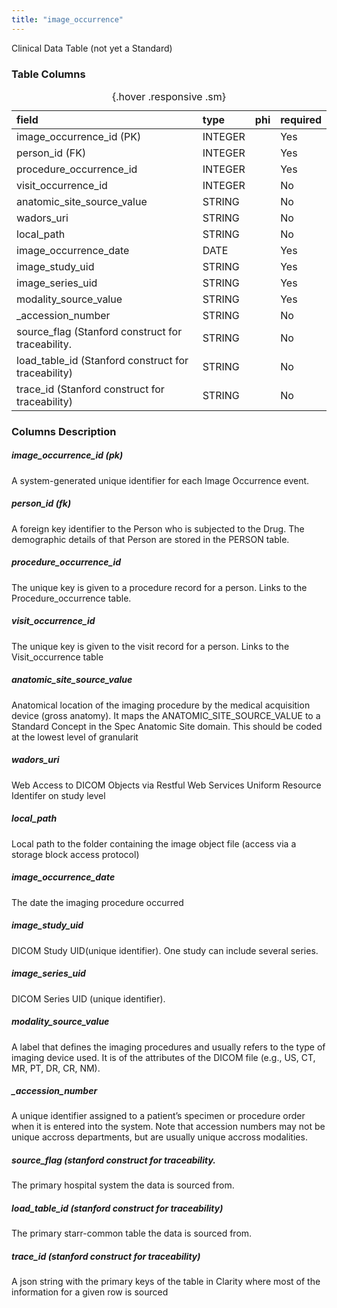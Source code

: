 ```yaml
---
title: "image_occurrence"
---
```


Clinical Data Table (not yet a Standard)

### Table Columns

| field                                               | type    | phi   | required   |
|:----------------------------------------------------|:--------|:------|:-----------|
| image_occurrence_id (PK)                            | INTEGER |       | Yes        |
| person_id (FK)                                      | INTEGER |       | Yes        |
| procedure_occurrence_id                             | INTEGER |       | Yes        |
| visit_occurrence_id                                 | INTEGER |       | No         |
| anatomic_site_source_value                          | STRING  |       | No         |
| wadors_uri                                          | STRING  |       | No         |
| local_path                                          | STRING  |       | No         |
| image_occurrence_date                               | DATE    |       | Yes        |
| image_study_uid                                     | STRING  |       | Yes        |
| image_series_uid                                    | STRING  |       | Yes        |
| modality_source_value                               | STRING  |       | Yes        |
| _accession_number                                   | STRING  |       | No         |
| source_flag (Stanford construct for traceability.   | STRING  |       | No         |
| load_table_id (Stanford construct for traceability) | STRING  |       | No         |
| trace_id (Stanford construct for traceability)      | STRING  |       | No         |

:  {.hover .responsive .sm}

### Columns Description


##### image_occurrence_id (pk)

A system-generated unique identifier for each Image Occurrence event.

##### person_id (fk)

A foreign key identifier to the Person who is subjected to the Drug. The demographic details of that Person are stored in the PERSON table.

##### procedure_occurrence_id

The unique key is given to a procedure record for a person. Links to the Procedure_occurrence table.

##### visit_occurrence_id

The unique key is given to the visit record for a person. Links to the Visit_occurrence table

##### anatomic_site_source_value

Anatomical location of the imaging procedure by the medical acquisition device (gross anatomy). It maps the ANATOMIC_SITE_SOURCE_VALUE to a Standard Concept in the Spec Anatomic Site domain. This should be coded at the lowest level of granularit

##### wadors_uri

Web Access to DICOM Objects via Restful Web Services Uniform Resource Identifer on study level

##### local_path

Local path to the folder containing the image object file (access via a storage block
access protocol)

##### image_occurrence_date

The date the imaging procedure occurred

##### image_study_uid

DICOM Study UID(unique identifier). One study can include several series.

##### image_series_uid

DICOM Series UID (unique identifier).

##### modality_source_value

A label that defines the imaging procedures and usually refers to the type of imaging device used. It is of the attributes of the DICOM file (e.g., US, CT, MR, PT, DR, CR, NM).

##### _accession_number

A unique identifier assigned to a patient's specimen or procedure order when it is entered into the system. Note that accession numbers may not be unique accross departments, but are usually unique accross modalities. 

##### source_flag (stanford construct for traceability.

The primary hospital system the data is sourced from. 

##### load_table_id (stanford construct for traceability) 

The primary starr-common table the data is sourced from. 

##### trace_id (stanford construct for traceability) 

A json string with the primary keys of the table in Clarity where most of the information for a given row is sourced
